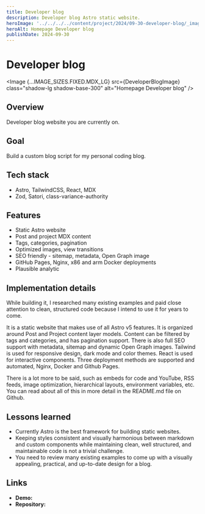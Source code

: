 ```yaml
---
title: Developer blog
description: Developer blog Astro static website. 
heroImage: '../../../../content/project/2024/09-30-developer-blog/_images/developer-blog.png'
heroAlt: Homepage Developer blog
publishDate: 2024-09-30
---
```



# Developer blog

<Image {...IMAGE_SIZES.FIXED.MDX_LG} src={DeveloperBlogImage} class="shadow-lg shadow-base-300" alt="Homepage Developer blog" />

## Overview

Developer blog website you are currently on.

## Goal

Build a custom blog script for my personal coding blog.

## Tech stack

- Astro, TailwindCSS, React, MDX
- Zod, Satori, class-variance-authority

## Features

- Static Astro website
- Post and project MDX content
- Tags, categories, pagination
- Optimized images, view transitions
- SEO friendly - sitemap, metadata, Open Graph image
- GitHub Pages, Nginx, x86 and arm Docker deployments
- Plausible analytic

## Implementation details

While building it, I researched many existing examples and paid close attention to clean, structured code because I intend to use it for years to come.

It is a static website that makes use of all Astro v5 features. It is organized around Post and Project content layer models. Content can be filtered by tags and categories, and has pagination support. There is also full SEO support with metadata, sitemap and dynamic Open Graph images. Tailwind is used for responsive design, dark mode and color themes. React is used for interactive components. Three deployment methods are supported and automated, Nginx, Docker and Github Pages.

There is a lot more to be said, such as embeds for code and YouTube, RSS feeds, image optimization, hierarchical layouts, environment variables, etc. You can read about all of this in more detail in the <Link href="https://github.com/nemanjam/nemanjam.github.io/tree/main#implementation-details" variant="markdown" target="_blank" title="README.md file">README.md</Link> file on Github.

## Lessons learned 

- Currently Astro is the best framework for building static websites.
- Keeping styles consistent and visually harmonious between markdown and custom components while maintaining clean, well structured, and maintainable code is not a trivial challenge.
- You need to review many existing examples to come up with a visually appealing, practical, and up-to-date design for a blog.

## Links

- **Demo:** <Link href="https://nemanjamitic.com" variant="markdown" target="_blank" title="Developer blog demo" />
- **Repository:** <Link href="https://github.com/nemanjam/nemanjam.github.io" variant="markdown" target="_blank" title="Developer blog repository" />



